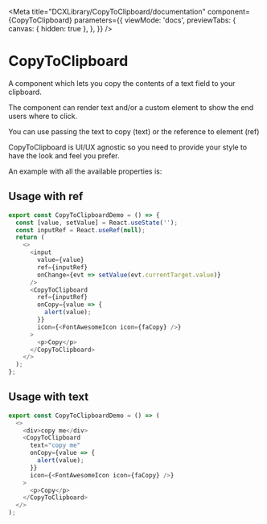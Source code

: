
<Meta
  title="DCXLibrary/CopyToClipboard/documentation"
  component={CopyToClipboard}
  parameters={{
    viewMode: 'docs',
    previewTabs: {
      canvas: { hidden: true },
    },
  }}
/>

# CopyToClipboard

A component which lets you copy the contents of a text field to your clipboard.

The component can render text and/or a custom element to show the end users where to click.

You can use passing the text to copy (text) or the reference to element (ref)

CopyToClipboard is UI/UX agnostic so you need to provide your style to have the look
and feel you prefer.

An example with all the available properties is:

## Usage with ref

```js
export const CopyToClipboardDemo = () => {
  const [value, setValue] = React.useState('');
  const inputRef = React.useRef(null);
  return (
    <>
      <input
        value={value}
        ref={inputRef}
        onChange={evt => setValue(evt.currentTarget.value)}
      />
      <CopyToClipboard
        ref={inputRef}
        onCopy={value => {
          alert(value);
        }}
        icon={<FontAwesomeIcon icon={faCopy} />}
      >
        <p>Copy</p>
      </CopyToClipboard>
    </>
  );
};
```

## Usage with text

```js
export const CopyToClipboardDemo = () => (
  <>
    <div>copy me</div>
    <CopyToClipboard
      text="copy me"
      onCopy={value => {
        alert(value);
      }}
      icon={<FontAwesomeIcon icon={faCopy} />}
    >
      <p>Copy</p>
    </CopyToClipboard>
  </>
);
```

<Props of={CopyToClipboard} />
